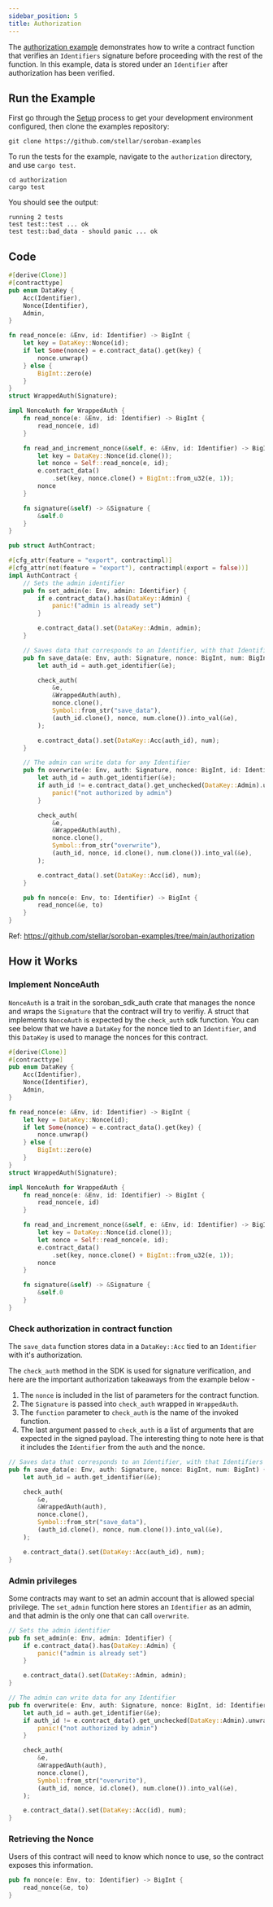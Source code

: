 ```yaml
---
sidebar_position: 5
title: Authorization
---
```


The [authorization example] demonstrates how to write a contract function that
verifies an `Identifiers` signature before proceeding with the rest of the
function. In this example, data is stored under an `Identifier` after
authorization has been verified. 

[authorization example]: https://github.com/stellar/soroban-examples/tree/main/authorization

## Run the Example

First go through the [Setup] process to get your development environment
configured, then clone the examples repository:

[Setup]: ../getting-started/setup.mdx

```
git clone https://github.com/stellar/soroban-examples
```

To run the tests for the example, navigate to the `authorization` directory, and use `cargo test`.

```
cd authorization
cargo test
```

You should see the output:

```
running 2 tests
test test::test ... ok
test test::bad_data - should panic ... ok
```

## Code

```rust title="authorization/src/lib.rs"
#[derive(Clone)]
#[contracttype]
pub enum DataKey {
    Acc(Identifier),
    Nonce(Identifier),
    Admin,
}

fn read_nonce(e: &Env, id: Identifier) -> BigInt {
    let key = DataKey::Nonce(id);
    if let Some(nonce) = e.contract_data().get(key) {
        nonce.unwrap()
    } else {
        BigInt::zero(e)
    }
}
struct WrappedAuth(Signature);

impl NonceAuth for WrappedAuth {
    fn read_nonce(e: &Env, id: Identifier) -> BigInt {
        read_nonce(e, id)
    }

    fn read_and_increment_nonce(&self, e: &Env, id: Identifier) -> BigInt {
        let key = DataKey::Nonce(id.clone());
        let nonce = Self::read_nonce(e, id);
        e.contract_data()
            .set(key, nonce.clone() + BigInt::from_u32(e, 1));
        nonce
    }

    fn signature(&self) -> &Signature {
        &self.0
    }
}

pub struct AuthContract;

#[cfg_attr(feature = "export", contractimpl)]
#[cfg_attr(not(feature = "export"), contractimpl(export = false))]
impl AuthContract {
    // Sets the admin identifier
    pub fn set_admin(e: Env, admin: Identifier) {
        if e.contract_data().has(DataKey::Admin) {
            panic!("admin is already set")
        }

        e.contract_data().set(DataKey::Admin, admin);
    }

    // Saves data that corresponds to an Identifier, with that Identifiers authorization
    pub fn save_data(e: Env, auth: Signature, nonce: BigInt, num: BigInt) {
        let auth_id = auth.get_identifier(&e);

        check_auth(
            &e,
            &WrappedAuth(auth),
            nonce.clone(),
            Symbol::from_str("save_data"),
            (auth_id.clone(), nonce, num.clone()).into_val(&e),
        );

        e.contract_data().set(DataKey::Acc(auth_id), num);
    }

    // The admin can write data for any Identifier
    pub fn overwrite(e: Env, auth: Signature, nonce: BigInt, id: Identifier, num: BigInt) {
        let auth_id = auth.get_identifier(&e);
        if auth_id != e.contract_data().get_unchecked(DataKey::Admin).unwrap() {
            panic!("not authorized by admin")
        }

        check_auth(
            &e,
            &WrappedAuth(auth),
            nonce.clone(),
            Symbol::from_str("overwrite"),
            (auth_id, nonce, id.clone(), num.clone()).into_val(&e),
        );

        e.contract_data().set(DataKey::Acc(id), num);
    }

    pub fn nonce(e: Env, to: Identifier) -> BigInt {
        read_nonce(&e, to)
    }
}
```

Ref: https://github.com/stellar/soroban-examples/tree/main/authorization

## How it Works

### Implement NonceAuth
`NonceAuth` is a trait in the soroban_sdk_auth crate that manages the nonce and
wraps the `Signature` that the contract will try to verifiy. A struct that
implements `NonceAuth` is expected by the `check_auth` sdk function. You can see
below that we have a `DataKey` for the nonce tied to an `Identifier`, and this
`DataKey` is used to manage the nonces for this contract.

```rust
#[derive(Clone)]
#[contracttype]
pub enum DataKey {
    Acc(Identifier),
    Nonce(Identifier),
    Admin,
}

fn read_nonce(e: &Env, id: Identifier) -> BigInt {
    let key = DataKey::Nonce(id);
    if let Some(nonce) = e.contract_data().get(key) {
        nonce.unwrap()
    } else {
        BigInt::zero(e)
    }
}
struct WrappedAuth(Signature);

impl NonceAuth for WrappedAuth {
    fn read_nonce(e: &Env, id: Identifier) -> BigInt {
        read_nonce(e, id)
    }

    fn read_and_increment_nonce(&self, e: &Env, id: Identifier) -> BigInt {
        let key = DataKey::Nonce(id.clone());
        let nonce = Self::read_nonce(e, id);
        e.contract_data()
            .set(key, nonce.clone() + BigInt::from_u32(e, 1));
        nonce
    }

    fn signature(&self) -> &Signature {
        &self.0
    }
}
```

### Check authorization in contract function
The `save_data` function stores data in a `DataKey::Acc` tied to an `Identifier`
with it's authorization. 

The `check_auth` method in the SDK is used for signature verification, and here
are the important authorization takeaways from the example below -
1. The `nonce` is included in the list of parameters for the contract function.
2. The `Signature` is passed into `check_auth` wrapped in `WrappedAuth`.
3. The `function` parameter to `check_auth` is the name of the invoked function.
4. The last argument passed to `check_auth` is a list of arguments that are
   expected in the signed payload. The interesting thing to note here is that it
   includes the `Identifier` from the `auth` and the nonce. 

```rust
// Saves data that corresponds to an Identifier, with that Identifiers authorization
pub fn save_data(e: Env, auth: Signature, nonce: BigInt, num: BigInt) {
    let auth_id = auth.get_identifier(&e);

    check_auth(
        &e,
        &WrappedAuth(auth),
        nonce.clone(),
        Symbol::from_str("save_data"),
        (auth_id.clone(), nonce, num.clone()).into_val(&e),
    );

    e.contract_data().set(DataKey::Acc(auth_id), num);
}
```

### Admin privileges

Some contracts may want to set an admin account that is allowed special
privilege. The `set_admin` function here stores an `Identifier` as an admin, and
that admin is the only one that can call `overwrite`.

```rust
// Sets the admin identifier
pub fn set_admin(e: Env, admin: Identifier) {
    if e.contract_data().has(DataKey::Admin) {
        panic!("admin is already set")
    }

    e.contract_data().set(DataKey::Admin, admin);
}

// The admin can write data for any Identifier
pub fn overwrite(e: Env, auth: Signature, nonce: BigInt, id: Identifier, num: BigInt) {
    let auth_id = auth.get_identifier(&e);
    if auth_id != e.contract_data().get_unchecked(DataKey::Admin).unwrap() {
        panic!("not authorized by admin")
    }

    check_auth(
        &e,
        &WrappedAuth(auth),
        nonce.clone(),
        Symbol::from_str("overwrite"),
        (auth_id, nonce, id.clone(), num.clone()).into_val(&e),
    );

    e.contract_data().set(DataKey::Acc(id), num);
}
```

### Retrieving the Nonce
Users of this contract will need to know which nonce to use, so the contract
exposes this information.

```rust
pub fn nonce(e: Env, to: Identifier) -> BigInt {
    read_nonce(&e, to)
}
```
